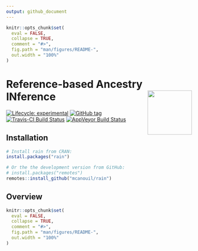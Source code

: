 ```yaml
---
output: github_document
---
```


<!-- README.md is generated from README.Rmd. Please edit that file -->

```r
knitr::opts_chunk$set(
  eval = FALSE,
  collapse = TRUE,
  comment = "#>",
  fig.path = "man/figures/README-",
  out.width = "100%"
)
```

# Reference-based Ancestry INference <img src="man/figures/rain.png" align="right" width="120" />

<!-- badges: start -->
[![Lifecycle: experimental](https://img.shields.io/badge/lifecycle-experimental-orange.svg)](https://www.tidyverse.org/lifecycle/#experimental)
[![GitHub tag](https://img.shields.io/github/tag/mcanouil/rain.svg?label=latest tag)](https://github.com/mcanouil/rain)
[![Travis-CI Build Status](https://travis-ci.org/mcanouil/rain.svg?branch=master)](https://travis-ci.org/mcanouil/rain)
[![AppVeyor Build Status](https://ci.appveyor.com/api/projects/status/github/mcanouil/rain?branch=master&svg=true)](https://ci.appveyor.com/project/mcanouil/rain)
<!--[![Coverage Status (codecov)](https://codecov.io/gh/mcanouil/rain/branch/master/graph/badge.svg)](https://codecov.io/gh/mcanouil/rain) -->
<!--[![CRAN_Status_Badge](http://www.r-pkg.org/badges/version-ago/rain)](https://cran.r-project.org/package=rain) -->
<!--[![cran checks_worst](https://cranchecks.info/badges/worst/rain)](https://cran.r-project.org/web/checks/check_results_rain.html) -->
<!--[![CRAN_Download_total](http://cranlogs.r-pkg.org/badges/grand-total/rain)](https://cran.r-project.org/package=rain) -->
<!--[![CII Best Practices](https://bestpractices.coreinfrastructure.org/projects/2719/badge)](https://bestpractices.coreinfrastructure.org/projects/2719) -->
<!--[![cran checks_summary](https://cranchecks.info/badges/summary/rain)](https://cran.r-project.org/web/checks/check_results_rain.html) -->
<!--[![CRAN_Download_month](http://cranlogs.r-pkg.org/badges/rain?color=brightgreen)](https://cran.r-project.org/package=rain) -->
<!--[![Coverage Status (coveralls)](https://coveralls.io/repos/github/mcanouil/rain/badge.svg?branch=master)](https://coveralls.io/github/mcanouil/rain?branch=master) -->
<!-- badges: end -->

## Installation

```r
# Install rain from CRAN:
install.packages("rain")

# Or the the development version from GitHub:
# install.packages("remotes")
remotes::install_github("mcanouil/rain")
```


## Overview 

```r
knitr::opts_chunk$set(
  eval = FALSE,
  collapse = TRUE,
  comment = "#>",
  fig.path = "man/figures/README-",
  out.width = "100%"
)
```

